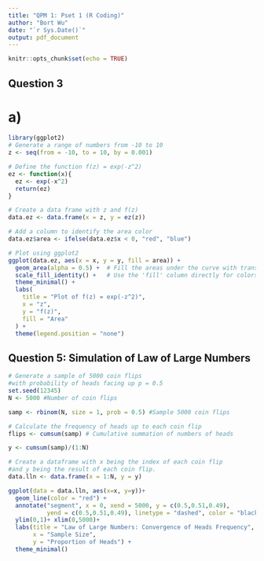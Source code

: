 ---
title: "QPM 1: Pset 1 (R Coding)"
author: "Bort Wu"
date: "`r Sys.Date()`"
output: pdf_document
---

```{r setup, include=FALSE}
knitr::opts_chunk$set(echo = TRUE)
```

## Question 3

# a)
```{r}
library(ggplot2)
# Generate a range of numbers from -10 to 10
z <- seq(from = -10, to = 10, by = 0.001)

# Define the function f(z) = exp(-z^2)
ez <- function(x){
  ez <- exp(-x^2)
  return(ez)
}

# Create a data frame with z and f(z)
data.ez <- data.frame(x = z, y = ez(z))

# Add a column to identify the area color
data.ez$area <- ifelse(data.ez$x < 0, "red", "blue")

# Plot using ggplot2
ggplot(data.ez, aes(x = x, y = y, fill = area)) +
  geom_area(alpha = 0.5) +  # Fill the areas under the curve with transparency
  scale_fill_identity() +   # Use the 'fill' column directly for colors
  theme_minimal() +
  labs(
    title = "Plot of f(z) = exp(-z^2)",
    x = "z",
    y = "f(z)",
    fill = "Area"
  ) +
  theme(legend.position = "none")

```

## Question 5: Simulation of Law of Large Numbers

```{r}

# Generate a sample of 5000 coin flips 
#with probability of heads facing up p = 0.5
set.seed(12345)
N <- 5000 #Number of coin flips

samp <- rbinom(N, size = 1, prob = 0.5) #Sample 5000 coin flips

# Calculate the frequency of heads up to each coin flip
flips <- cumsum(samp) # Cumulative summation of numbers of heads

y <- cumsum(samp)/(1:N)

# Create a dataframe with x being the index of each coin flip 
#and y being the result of each coin flip.
data.lln <- data.frame(x = 1:N, y = y)

ggplot(data = data.lln, aes(x=x, y=y))+
  geom_line(color = "red") +
  annotate("segment", x = 0, xend = 5000, y = c(0.5,0.51,0.49), 
           yend = c(0.5,0.51,0.49), linetype = "dashed", color = "black")+
  ylim(0,1)+ xlim(0,5000)+
  labs(title = "Law of Large Numbers: Convergence of Heads Frequency",
       x = "Sample Size",
       y = "Proportion of Heads") +
  theme_minimal()

```


